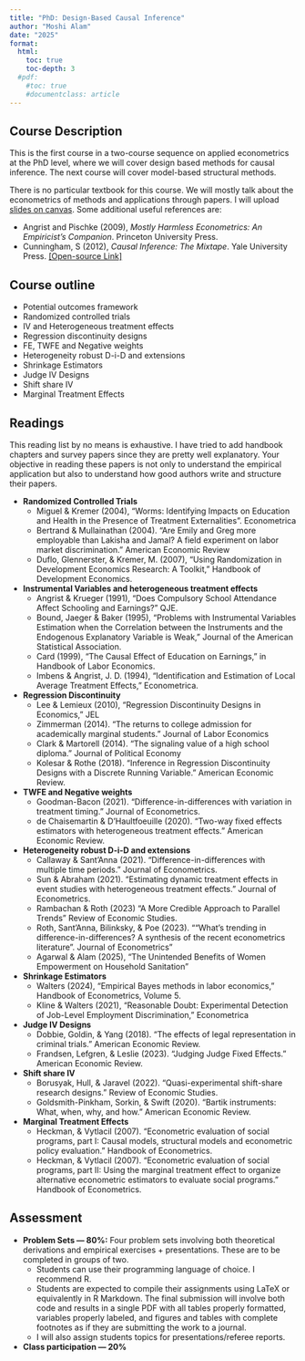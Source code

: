 ```yaml
---
title: "PhD: Design-Based Causal Inference"
author: "Moshi Alam"
date: "2025"
format:
  html:
    toc: true
    toc-depth: 3
  #pdf:
    #toc: true
    #documentclass: article
---
```


## Course Description

This is the first course in a two-course sequence on applied econometrics at the PhD level, where we will cover design based methods for causal inference. The next course will cover model-based structural methods. 

There is no particular textbook for this course. We will mostly talk about the econometrics of methods and applications through papers. I will upload [slides on canvas](https://canvas.clarku.edu/courses/17807). Some additional useful references are:

- Angrist and Pischke (2009), *Mostly Harmless Econometrics: An Empiricist's Companion*. Princeton University Press.
- Cunningham, S (2012), *Causal Inference: The Mixtape*. Yale University Press. [[Open-source Link]](https://mixtape.scunning.com/)

## Course outline

- Potential outcomes framework
- Randomized controlled trials
- IV and Heterogeneous treatment effects
- Regression discontinuity designs
- FE, TWFE and Negative weights 
- Heterogeneity robust D-i-D and extensions
- Shrinkage Estimators
- Judge IV Designs
- Shift share IV
- Marginal Treatment Effects


## Readings

This reading list by no means is exhaustive. I have tried to add handbook chapters and survey papers since they are pretty well explanatory. Your objective in reading these papers is not only to understand the empirical application but also to understand how good authors write and structure their papers.


- **Randomized Controlled Trials**
    - Miguel & Kremer (2004), "Worms: Identifying Impacts on Education and Health in the Presence of Treatment Externalities". Econometrica
    - Bertrand & Mullainathan (2004). "Are Emily and Greg more employable than Lakisha and Jamal? A field experiment on labor market discrimination." American Economic Review
    - Duflo, Glennerster, & Kremer, M. (2007), "Using Randomization in Development Economics Research: A Toolkit," Handbook of Development Economics.

- **Instrumental Variables and heterogeneous treatment effects**
    - Angrist & Krueger  (1991), "Does Compulsory School Attendance Affect Schooling and Earnings?" QJE.
    - Bound, Jaeger & Baker (1995), "Problems with Instrumental Variables Estimation when the Correlation between the Instruments and the Endogenous Explanatory Variable is Weak," Journal of the American Statistical Association.
    - Card (1999), "The Causal Effect of Education on Earnings," in Handbook of Labor Economics.
    - Imbens & Angrist, J. D. (1994), "Identification and Estimation of Local Average Treatment Effects," Econometrica.

- **Regression Discontinuity**
    - Lee  & Lemieux (2010), "Regression Discontinuity Designs in Economics," JEL
    - Zimmerman (2014). "The returns to college admission for academically marginal students." Journal of Labor Economics
    - Clark & Martorell (2014). "The signaling value of a high school diploma." Journal of Political Economy
    - Kolesar & Rothe (2018). "Inference in Regression Discontinuity Designs with a Discrete Running Variable." American Economic Review.

- **TWFE and Negative weights**
    - Goodman-Bacon (2021). "Difference-in-differences with variation in treatment timing." Journal of Econometrics.
    - de Chaisemartin & D'Haultfoeuille (2020). "Two-way fixed effects estimators with heterogeneous treatment effects." American Economic Review.

- **Heterogeneity robust D-i-D and extensions**
    - Callaway & Sant'Anna  (2021). "Difference-in-differences with multiple time periods." Journal of Econometrics.
    - Sun & Abraham (2021). "Estimating dynamic treatment effects in event studies with heterogeneous treatment effects." Journal of Econometrics.
    - Rambachan & Roth (2023) "A More Credible Approach to Parallel Trends" Review of Economic Studies.
    - Roth, Sant’Anna, Bilinksky, & Poe (2023). "“What’s trending in difference-in-differences? A synthesis of the recent econometrics literature”. Journal of Econometrics"
    - Agarwal & Alam  (2025), "The Unintended Benefits of Women Empowerment on Household Sanitation"
    <!-- - Cengiz, D., Dube, A., Lindner, A., & Zipperer, B. (2019). "The effect of minimum wages on low-wage jobs: Evidence from the United States using a bunching estimator." Quarterly Journal of Economics. -->

- **Shrinkage Estimators**
    - Walters  (2024), "Empirical Bayes methods in labor economics," Handbook of Econometrics, Volume 5.
    - Kline  & Walters (2021), "Reasonable Doubt: Experimental Detection of Job-Level Employment Discrimination," Econometrica

- **Judge IV Designs**
    - Dobbie,  Goldin,  & Yang (2018). "The effects of legal representation in criminal trials." American Economic Review.
    - Frandsen, Lefgren, &  Leslie (2023). "Judging Judge Fixed Effects." American Economic Review.

- **Shift share IV**
    - Borusyak, Hull, & Jaravel (2022). "Quasi-experimental shift-share research designs." Review of Economic Studies.
    - Goldsmith-Pinkham, Sorkin, & Swift (2020). "Bartik instruments: What, when, why, and how." American Economic Review.

- **Marginal Treatment Effects**
    - Heckman, & Vytlacil (2007). "Econometric evaluation of social programs, part I: Causal models, structural models and econometric policy evaluation." Handbook of Econometrics.
    - Heckman, & Vytlacil (2007). "Econometric evaluation of social programs, part II: Using the marginal treatment effect to organize alternative econometric estimators to evaluate social programs." Handbook of Econometrics.

## Assessment

- **Problem Sets — 80%:** Four problem sets involving both theoretical derivations and empirical exercises + presentations. These are to be completed in groups of two.
    - Students can use their programming language of choice. I recommend R.
    - Students are expected to compile their assignments using LaTeX or equivalently in R Markdown. The final submission will involve both code and results in a single PDF with all tables properly formatted, variables properly labeled, and figures and tables with complete footnotes as if they are submitting the work to a journal.
    - I will also assign students topics for presentations/referee reports. 
- **Class  participation — 20%**
